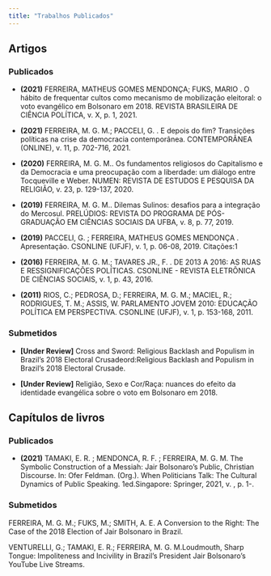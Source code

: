 ```yaml
---
title: "Trabalhos Publicados"
---
```


## **Artigos**

::: panel-tabset


### **Publicados**

* **(2021)** FERREIRA, MATHEUS GOMES MENDONÇA; FUKS, MARIO . O hábito de frequentar cultos como mecanismo de mobilização eleitoral: o voto evangélico em Bolsonaro em 2018. REVISTA BRASILEIRA DE CIÊNCIA POLÍTICA, v. X, p. 1, 2021.

* **(2021)** FERREIRA, M. G. M.; PACCELI, G. . E depois do fim? Transições políticas na crise da democracia contemporânea. CONTEMPORÂNEA (ONLINE), v. 11, p. 702-716, 2021.

* **(2020)** FERREIRA, M. G. M.. Os fundamentos religiosos do Capitalismo e da Democracia e uma preocupação com a liberdade: um diálogo entre Tocqueville e Weber. NUMEN: REVISTA DE ESTUDOS E PESQUISA DA RELIGIÃO, v. 23, p. 129-137, 2020.

* **(2019)** FERREIRA, M. G. M.. Dilemas Sulinos: desafios para a integração do Mercosul. PRELÚDIOS: REVISTA DO PROGRAMA DE PÓS-GRADUAÇÃO EM CIÊNCIAS SOCIAIS DA UFBA, v. 8, p. 77, 2019.

* **(2019)** PACCELI, G. ; FERREIRA, MATHEUS GOMES MENDONÇA . Apresentação. CSONLINE (UFJF), v. 1, p. 06-08, 2019.
Citações:1

* **(2016)** FERREIRA, M. G. M.; TAVARES JR., F. . DE 2013 A 2016: AS RUAS E RESSIGNIFICAÇÕES POLÍTICAS. CSONLINE - REVISTA ELETRÔNICA DE CIÊNCIAS SOCIAIS, v. 1, p. 43, 2016.

* **(2011)** RIOS, C.; PEDROSA, D.; FERREIRA, M. G. M.; MACIEL, R.; RODRIGUES, T. M.; ASSIS, W. PARLAMENTO JOVEM 2010: EDUCAÇÃO POLÍTICA EM PERSPECTIVA. CSONLINE (UFJF), v. 1, p. 153-168, 2011.

### **Submetidos**

* **[Under Review]** Cross and Sword: Religious Backlash and Populism in Brazil’s 2018 Electoral Crusadeord:Religious Backlash and Populism in Brazil’s 2018 Electoral Crusade.

* **[Under Review]** Religião, Sexo e Cor/Raça: nuances do efeito da identidade evangélica sobre o voto em Bolsonaro em 2018.

:::


## **Capítulos de livros**

::: panel-tabset


### **Publicados**

* **(2021)** TAMAKI, E. R. ; MENDONCA, R. F. ; FERREIRA, M. G. M. The Symbolic Construction of a Messiah: Jair Bolsonaro's Public, Christian Discourse. In: Ofer Feldman. (Org.). When Politicians Talk: The Cultural Dynamics of Public Speaking. 1ed.Singapore: Springer, 2021, v. , p. 1-.


### **Submetidos**

FERREIRA, M. G. M.; FUKS, M.; SMITH, A. E. A Conversion to the Right: The Case of the 2018 Election of Jair Bolsonaro in Brazil.

VENTURELLI, G.; TAMAKI, E. R.; FERREIRA, M. G. M.Loudmouth, Sharp Tongue: Impoliteness and Incivility in Brazil's President Jair Bolsonaro's YouTube Live Streams.

:::
